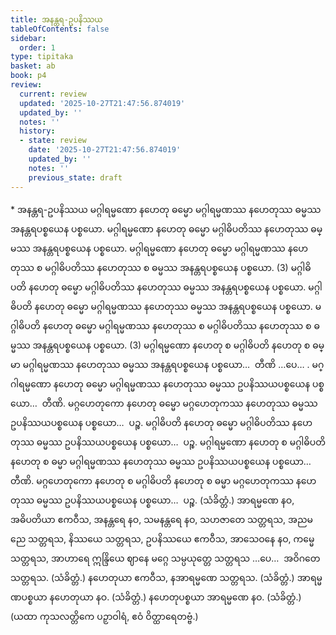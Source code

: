 ```yaml
---
title: အနန္တရ-ဥပနိဿယ
tableOfContents: false
sidebar:
  order: 1
type: tipitaka
basket: ab
book: p4
review:
  current: review
  updated: '2025-10-27T21:47:56.874019'
  updated_by: ''
  notes: ''
  history:
  - state: review
    date: '2025-10-27T21:47:56.874019'
    updated_by: ''
    notes: ''
    previous_state: draft
---
```



<ReviewStatus review={frontmatter.review} showDetails={true} />

<HypothesisAnnotation frontmatter={frontmatter} />

<DynamicBreadcrumb />

<Paragraph type="center" book="p4">
* အနန္တရ-ဥပနိဿယ
</Paragraph>

<Division number="202" book="p4" e="ch" v="39" p="539">

<Paragraph number="766" book="p4">
မဂ္ဂါရမ္မဏော နဟေတု ဓမ္မော မဂ္ဂါရမ္မဏဿ နဟေတုဿ ဓမ္မဿ အနန္တရပစ္စယေန ပစ္စယော. မဂ္ဂါရမ္မဏော နဟေတု ဓမ္မော မဂ္ဂါဓိပတိဿ နဟေတုဿ ဓမ္မဿ အနန္တရပစ္စယေန ပစ္စယော. မဂ္ဂါရမ္မဏော နဟေတု ဓမ္မော မဂ္ဂါရမ္မဏဿ နဟေတုဿ စ မဂ္ဂါဓိပတိဿ နဟေတုဿ စ ဓမ္မဿ အနန္တရပစ္စယေန ပစ္စယော. (3)
</Paragraph>

<Paragraph number="767" book="p4">
မဂ္ဂါဓိပတိ နဟေတု ဓမ္မော မဂ္ဂါဓိပတိဿ နဟေတုဿ ဓမ္မဿ အနန္တရပစ္စယေန ပစ္စယော. မဂ္ဂါဓိပတိ နဟေတု ဓမ္မော မဂ္ဂါရမ္မဏဿ နဟေတုဿ ဓမ္မဿ အနန္တရပစ္စယေန ပစ္စယော. မဂ္ဂါဓိပတိ နဟေတု ဓမ္မော မဂ္ဂါရမ္မဏဿ နဟေတုဿ စ မဂ္ဂါဓိပတိဿ နဟေတုဿ စ ဓမ္မဿ အနန္တရပစ္စယေန ပစ္စယော. (3)
</Paragraph>

<Paragraph number="768" book="p4">
မဂ္ဂါရမ္မဏော နဟေတု စ မဂ္ဂါဓိပတိ နဟေတု စ ဓမ္မာ မဂ္ဂါရမ္မဏဿ နဟေတုဿ ဓမ္မဿ အနန္တရပစ္စယေန ပစ္စယော…  တီဏိ …ပေ… .
</Paragraph>

</Division>
<Division number="203" book="p4" e="ch" v="39" p="539">

<Paragraph number="769" book="p4">
မဂ္ဂါရမ္မဏော နဟေတု ဓမ္မော မဂ္ဂါရမ္မဏဿ နဟေတုဿ ဓမ္မဿ ဥပနိဿယပစ္စယေန ပစ္စယော…  တီဏိ.
</Paragraph>

<Paragraph number="770" book="p4">
မဂ္ဂဟေတုကော နဟေတု ဓမ္မော မဂ္ဂဟေတုကဿ နဟေတုဿ ဓမ္မဿ ဥပနိဿယပစ္စယေန ပစ္စယော…  ပဉ္စ.
</Paragraph>

<Paragraph number="771" book="p4">
မဂ္ဂါဓိပတိ နဟေတု ဓမ္မော မဂ္ဂါဓိပတိဿ နဟေတုဿ ဓမ္မဿ ဥပနိဿယပစ္စယေန ပစ္စယော…  ပဉ္စ.
</Paragraph>

<Paragraph number="772" book="p4">
မဂ္ဂါရမ္မဏော နဟေတု စ မဂ္ဂါဓိပတိ နဟေတု စ ဓမ္မာ မဂ္ဂါရမ္မဏဿ နဟေတုဿ ဓမ္မဿ ဥပနိဿယပစ္စယေန ပစ္စယော…  တီဏိ.
</Paragraph>

<Paragraph number="773" book="p4">
မဂ္ဂဟေတုကော နဟေတု စ မဂ္ဂါဓိပတိ နဟေတု စ ဓမ္မာ မဂ္ဂဟေတုကဿ နဟေတုဿ ဓမ္မဿ ဥပနိဿယပစ္စယေန ပစ္စယော…  ပဉ္စ. (သံခိတ္တံ.)
</Paragraph>

</Division>
<Division number="204" book="p4" e="ch" v="39" p="540">

<Paragraph number="774" book="p4">
အာရမ္မဏေ နဝ, အဓိပတိယာ ဧကဝီသ, အနန္တရေ နဝ, သမနန္တရေ နဝ, သဟဇာတေ သတ္တရသ, အညမညေ သတ္တရသ, နိဿယေ သတ္တရသ, ဥပနိဿယေ ဧကဝီသ, အာသေဝနေ နဝ, ကမ္မေ သတ္တရသ, အာဟာရေ ဣန္ဒြိယေ ဈာနေ မဂ္ဂေ သမ္ပယုတ္တေ သတ္တရသ …ပေ…  အဝိဂတေ သတ္တရသ. (သံခိတ္တံ.)
</Paragraph>

<Paragraph number="775" book="p4">
နဟေတုယာ ဧကဝီသ, နအာရမ္မဏေ သတ္တရသ. (သံခိတ္တံ.)
</Paragraph>

<Paragraph number="776" book="p4">
အာရမ္မဏပစ္စယာ နဟေတုယာ နဝ. (သံခိတ္တံ.)
</Paragraph>

<Paragraph number="777" book="p4">
နဟေတုပစ္စယာ အာရမ္မဏေ နဝ. (သံခိတ္တံ.)
</Paragraph>

<Paragraph number="778" book="p4">
(ယထာ ကုသလတ္တိကေ ပဉှာဝါရံ, ဧဝံ ဝိတ္ထာရေတဗ္ဗံ.)
</Paragraph>
</Division>